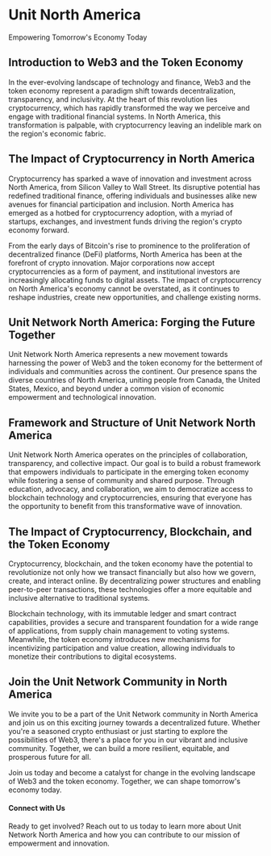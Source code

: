 # Unit North America

Empowering Tomorrow's Economy Today

## Introduction to Web3 and the Token Economy

In the ever-evolving landscape of technology and finance, Web3 and the token economy represent a paradigm shift towards decentralization, transparency, and inclusivity. At the heart of this revolution lies cryptocurrency, which has rapidly transformed the way we perceive and engage with traditional financial systems. In North America, this transformation is palpable, with cryptocurrency leaving an indelible mark on the region's economic fabric.

## The Impact of Cryptocurrency in North America

Cryptocurrency has sparked a wave of innovation and investment across North America, from Silicon Valley to Wall Street. Its disruptive potential has redefined traditional finance, offering individuals and businesses alike new avenues for financial participation and inclusion. North America has emerged as a hotbed for cryptocurrency adoption, with a myriad of startups, exchanges, and investment funds driving the region's crypto economy forward.

From the early days of Bitcoin's rise to prominence to the proliferation of decentralized finance (DeFi) platforms, North America has been at the forefront of crypto innovation. Major corporations now accept cryptocurrencies as a form of payment, and institutional investors are increasingly allocating funds to digital assets. The impact of cryptocurrency on North America's economy cannot be overstated, as it continues to reshape industries, create new opportunities, and challenge existing norms.

## Unit Network North America: Forging the Future Together

Unit Network North America represents a new movement towards harnessing the power of Web3 and the token economy for the betterment of individuals and communities across the continent. Our presence spans the diverse countries of North America, uniting people from Canada, the United States, Mexico, and beyond under a common vision of economic empowerment and technological innovation.

## Framework and Structure of Unit Network North America

Unit Network North America operates on the principles of collaboration, transparency, and collective impact. Our goal is to build a robust framework that empowers individuals to participate in the emerging token economy while fostering a sense of community and shared purpose. Through education, advocacy, and collaboration, we aim to democratize access to blockchain technology and cryptocurrencies, ensuring that everyone has the opportunity to benefit from this transformative wave of innovation.

## The Impact of Cryptocurrency, Blockchain, and the Token Economy

Cryptocurrency, blockchain, and the token economy have the potential to revolutionize not only how we transact financially but also how we govern, create, and interact online. By decentralizing power structures and enabling peer-to-peer transactions, these technologies offer a more equitable and inclusive alternative to traditional systems.

Blockchain technology, with its immutable ledger and smart contract capabilities, provides a secure and transparent foundation for a wide range of applications, from supply chain management to voting systems. Meanwhile, the token economy introduces new mechanisms for incentivizing participation and value creation, allowing individuals to monetize their contributions to digital ecosystems.

## Join the Unit Network Community in North America

We invite you to be a part of the Unit Network community in North America and join us on this exciting journey towards a decentralized future. Whether you're a seasoned crypto enthusiast or just starting to explore the possibilities of Web3, there's a place for you in our vibrant and inclusive community. Together, we can build a more resilient, equitable, and prosperous future for all.

Join us today and become a catalyst for change in the evolving landscape of Web3 and the token economy. Together, we can shape tomorrow's economy today.

#### Connect with Us

Ready to get involved? Reach out to us today to learn more about Unit Network North America and how you can contribute to our mission of empowerment and innovation.
